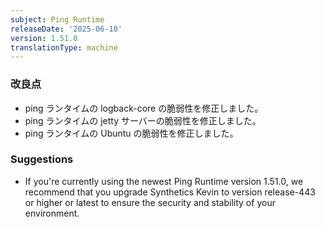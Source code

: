 ```yaml
---
subject: Ping Runtime
releaseDate: '2025-06-10'
version: 1.51.0
translationType: machine
---
```


### 改良点

* ping ランタイムの logback-core の脆弱性を修正しました。
* ping ランタイムの jetty サーバーの脆弱性を修正しました。
* ping ランタイムの Ubuntu の脆弱性を修正しました。

### Suggestions

* If you&apos;re currently using the newest Ping Runtime version 1.51.0, we recommend that you upgrade Synthetics Kevin to version release-443 or higher or latest to ensure the security and stability of your environment.
